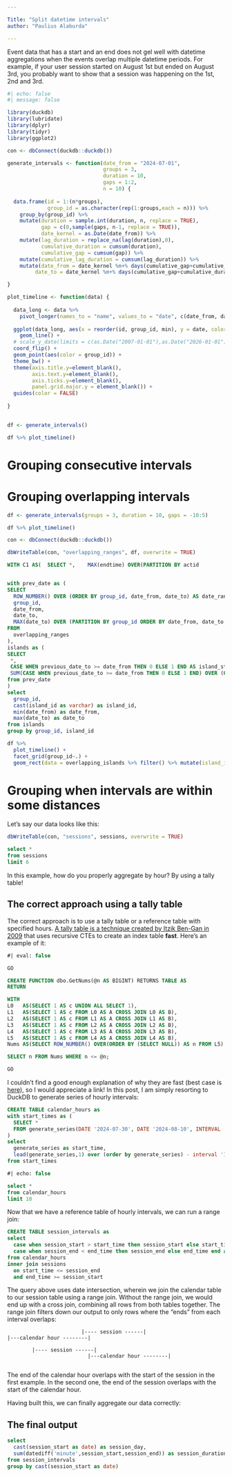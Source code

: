 ```yaml
---

Title: "Split datetime intervals"
author: "Paulius Alaburda"

---
```


Event data that has a start and an end does not gel well with datetime aggregations when the events overlap multiple datetime periods. For example, if your user session started on August 1st but ended on August 3rd, you probably want to show that a session was happening on the 1st, 2nd and 3rd.

```r

#| echo: false
#| message: false

library(duckdb)
library(lubridate)
library(dplyr)
library(tidyr)
library(ggplot2)

con <- dbConnect(duckdb::duckdb())

generate_intervals <- function(date_from = "2024-07-01", 
                               groups = 3, 
                               duration = 10, 
                               gaps = 1:2,
                               n = 10) {
  
  data.frame(id = 1:(n*groups),
             group_id = as.character(rep(1:groups,each = n))) %>% 
    group_by(group_id) %>% 
    mutate(duration = sample.int(duration, n, replace = TRUE),
           gap = c(0,sample(gaps, n-1, replace = TRUE)),
           date_kernel = as.Date(date_from)) %>% 
    mutate(lag_duration = replace_na(lag(duration),0),
           cumulative_duration = cumsum(duration),
           cumulative_gap = cumsum(gap)) %>% 
    mutate(cumulative_lag_duration = cumsum(lag_duration)) %>% 
    mutate(date_from = date_kernel %m+% days(cumulative_gap+cumulative_lag_duration),
         date_to = date_kernel %m+% days(cumulative_gap+cumulative_duration))

}

plot_timeline <- function(data) {
  
  data_long <- data %>% 
    pivot_longer(names_to = "name", values_to = "date", c(date_from, date_to)) 
  
  ggplot(data_long, aes(x = reorder(id, group_id, min), y = date, color = group_id)) + 
    geom_line() +
  # scale_y_date(limits = c(as.Date("2007-01-01"),as.Date("2026-01-01")), date_breaks = "2 years", date_labels =  "%Y") +
  coord_flip() + 
  geom_point(aes(color = group_id)) +
  theme_bw() + 
  theme(axis.title.y=element_blank(),
        axis.text.y=element_blank(),
        axis.ticks.y=element_blank(),
        panel.grid.major.y = element_blank()) + 
  guides(color = FALSE)
  
}
  


```


```r

df <- generate_intervals()

df %>% plot_timeline()


```

# Grouping consecutive intervals

# Grouping overlapping intervals


```r

df <- generate_intervals(groups = 3, duration = 10, gaps = -10:5)

df %>% plot_timeline()

con <- dbConnect(duckdb::duckdb())

dbWriteTable(con, "overlapping_ranges", df, overwrite = TRUE)

```

```sql

WITH C1 AS(  SELECT *,    MAX(endtime) OVER(PARTITION BY actid          ORDER BY starttime, endtime, sessionid          ROWS BETWEEN UNBOUNDED PRECEDING AND 1 PRECEDING) AS prvend  FROM dbo.Sessions)SELECT *FROM C1  CROSS APPLY ( VALUES(CASE WHEN starttime <= prvend THEN NULL ELSE 1 END) ) AS A(isstart);



```


```sql

with prev_date as (
SELECT
  ROW_NUMBER() OVER (ORDER BY group_id, date_from, date_to) AS date_rank,
  group_id,
  date_from,
  date_to,
  MAX(date_to) OVER (PARTITION BY group_id ORDER BY date_from, date_to ROWS BETWEEN UNBOUNDED PRECEDING AND 1 PRECEDING) AS previous_date_to
FROM
  overlapping_ranges
),
islands as (
SELECT
 *,
 CASE WHEN previous_date_to >= date_from THEN 0 ELSE 1 END AS island_start_id,
 SUM(CASE WHEN previous_date_to >= date_from THEN 0 ELSE 1 END) OVER (ORDER BY date_rank) AS island_id
from prev_date
)
select 
  group_id,
  cast(island_id as varchar) as island_id,
  min(date_from) as date_from,
  max(date_to) as date_to
from islands
group by group_id, island_id

```

```r

df %>% 
  plot_timeline() +
  facet_grid(group_id~.) +
  geom_rect(data = overlapping_islands %>% filter() %>% mutate(island_id = as.character(row_number())), aes(y = NULL, x = NULL, ymin = date_from, ymax = date_to, xmin = -Inf, xmax = Inf, fill = island_id), alpha = 0.05)


```



# Grouping when intervals are within some distances


Let's say our data looks like this:

```r


dbWriteTable(con, "sessions", sessions, overwrite = TRUE)

```

```sql
select *
from sessions
limit 6
```

In this example, how do you properly aggregate by hour? By using a tally table!

## The correct approach using a tally table

The correct approach is to use a tally table or a reference table with specified hours. [A tally table is a technique created by Itzik Ben-Gan in 2009](https://www.itprotoday.com/server-virtualization/virtual-auxiliary-table-of-numbers) that uses recursive CTEs to create an index table **fast**. Here's an example of it:

  ```sql
#| eval: false

GO

CREATE FUNCTION dbo.GetNums(@n AS BIGINT) RETURNS TABLE AS
RETURN

WITH
L0   AS(SELECT 1 AS c UNION ALL SELECT 1),
L1   AS(SELECT 1 AS c FROM L0 AS A CROSS JOIN L0 AS B),
L2   AS(SELECT 1 AS c FROM L1 AS A CROSS JOIN L1 AS B),
L3   AS(SELECT 1 AS c FROM L2 AS A CROSS JOIN L2 AS B),
L4   AS(SELECT 1 AS c FROM L3 AS A CROSS JOIN L3 AS B),
L5   AS(SELECT 1 AS c FROM L4 AS A CROSS JOIN L4 AS B),
Nums AS(SELECT ROW_NUMBER() OVER(ORDER BY (SELECT NULL)) AS n FROM L5)

SELECT n FROM Nums WHERE n <= @n;

GO

```

I couldn't find a good enough explanation of why they are fast (best case is [here](https://www.sqlservercentral.com/articles/the-numbers-or-tally-table-what-it-is-and-how-it-replaces-a-loop-1)), so I would appreciate a link! In this post, I am simply resorting to DuckDB to generate series of hourly intervals:

```sql

CREATE TABLE calendar_hours as
with start_times as (
  SELECT *
  FROM generate_series(DATE '2024-07-30', DATE '2024-08-10', INTERVAL '1' HOUR)
)
select
  generate_series as start_time,
  lead(generate_series,1) over (order by generate_series) - interval '1' MINUTE as end_time
from start_times

```

```sql
#| echo: false

select *
from calendar_hours
limit 10

```

Now that we have a reference table of hourly intervals, we can run a range join:

```sql

CREATE TABLE session_intervals as
select
  case when session_start > start_time then session_start else start_time end as session_start,
  case when session_end < end_time then session_end else end_time end as session_end
from calendar_hours
inner join sessions
  on start_time <= session_end
  and end_time >= session_start


```

The query above uses date intersection, wherein we join the calendar table to our session table using a range join. Without the range join, we would end up with a cross join, combining all rows from both tables together. The range join filters down our output to only rows where the "ends" from each interval overlaps:

```
                        |---- session ------|
|---calendar hour --------|

        |---- session ------|
                          |---calendar hour --------|


```

The end of the calendar hour overlaps with the start of the session in the first example. In the second one, the end of the session overlaps with the start of the calendar hour.

Having built this, we can finally aggregate our data correctly:

## The final output

```sql

select
  cast(session_start as date) as session_day,
  sum(datediff('minute',session_start,session_end)) as session_duration
from session_intervals
group by cast(session_start as date)

```
